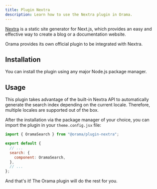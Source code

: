 ```yaml
---
title: Plugin Nextra
description: Learn how to use the Nextra plugin in Orama.
---
```


[Nextra](https://nextra.site) is a static site generator for Next.js, which provides an easy and effective way to create a blog or a documentation website.

Orama provides its own official plugin to be integrated with Nextra.

## Installation

You can install the plugin using any major Node.js package manager.

<Install pkg="@orama/plugin-nextra" />

## Usage

This plugin takes advantage of the built-in Nextra API to automatically generate the search index depending on the current locale. Therefore, multiple locales are supported out of the box.

After the installation via the package manager of your choice, you can import the plugin in your `theme.config.jsx` file:

```js
import { OramaSearch } from "@orama/plugin-nextra";

export default {
  // ...
  search: {
    component: OramaSearch,
  },
  // ...
};
```

And that's it! The Orama plugin will do the rest for you.
